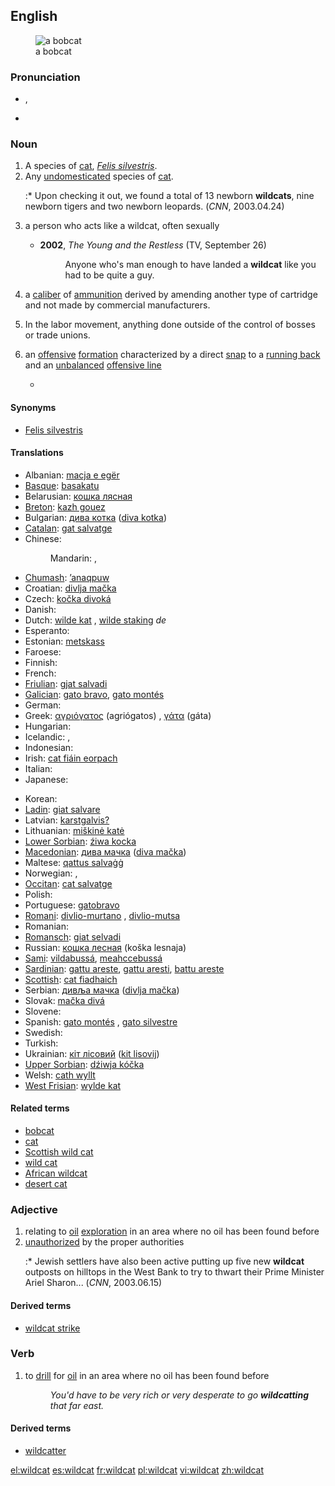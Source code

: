{{wikipedia}}
==English==
[[Image:Bobcatonwires.jpg|thumb|a bobcat]]

===Pronunciation===
* {{IPA|/ˈwaɪldˌkæt/}}, {{SAMPA|/"waIld%k{t/}}
* {{audio|en-us-wildcat.ogg|Audio (US)}}

===Noun===
{{en-noun|sg=[[wild]][[cat]]}}

# A species of [[cat]], ''[[Felis silvestris]]''.
# Any [[undomesticated]] species of [[cat]].
#:* Upon checking it out, we found a total of 13 newborn '''wildcats''', nine newborn tigers and two newborn leopards. (''CNN'', 2003.04.24)
# {{figuratively}} a person who acts like a wildcat, often sexually
#* '''2002''', ''The Young and the Restless'' (TV, September 26)
#*: Anyone who's man enough to have landed a '''wildcat''' like you had to be quite a guy.
# {{context|firearms}} a [[caliber]] of [[ammunition]] derived by amending another type of cartridge and not made by commercial manufacturers.
# In the labor movement, anything done outside of the control of bosses or trade unions.
# {{American football}} an [[offense|offensive]] [[formation]] characterized by a direct [[snap]] to a [[running back]] and an [[unbalanced]] [[offensive line]]
#* {{projectlink|pedia|Wildcat formation}}

====Synonyms====
* [[Felis silvestris]]

====Translations====
{{trans-top|bobcat}}
* Albanian: [[macja e egër]]
* [[Basque]]: [[basakatu]]
* Belarusian: [[кошка лясная]]
* [[Breton]]: [[kazh gouez]]
* Bulgarian: [[дива котка]] ([[diva kotka]])
* [[Catalan]]: [[gat salvatge]]
* Chinese:
*: Mandarin: {{t|cmn|野貓|sc=Hani}}, {{t|cmn|野猫|tr=yěmāo|sc=Hani}}
* [[Chumash]]: [[ʼanaqpuw]]
* Croatian: [[divlja mačka]]
* Czech: [[kočka divoká]]
* Danish: {{t|da|vildkat}}
* Dutch: [[wilde kat]] {{f}}, [[wilde staking]] ''de''
* Esperanto: {{t-|eo|sovaĝa kato|xs=Esperanto}}
* Estonian: [[metskass]]
* Faroese: {{t|fo|villkøttur}}
* Finnish: {{t-|fi|villikissa}}
* French: {{t+|fr|chat sauvage|m}}
* [[Friulian]]: [[gjat salvadi]]
* [[Galician]]: [[gato bravo]], [[gato montés]]
* German: {{t-|de|Wildkatze|f}}
* Greek: [[αγριόγατος]] (agriógatos) {{m}}, [[γάτα]] (gáta)
* Hungarian: {{t+|hu|vadmacska}}
* Icelandic: {{t|is|villiköttur}}, {{t|is|skógarköttur}}
* Indonesian: {{t-|id|kucing liar|xs=Indonesian}}
* Irish: [[cat fiáin eorpach]]
* Italian: {{t-|it|gatto selvatico|m}}
* Japanese: {{t-|ja|山猫}}
{{trans-mid}}
* Korean: {{t+|ko|살쾡이|sc=Hang}}
* [[Ladin]]: [[giat salvare]]
* Latvian: [[karstgalvis?]]
* Lithuanian: [[miškinė katė]]
* [[Lower Sorbian]]: [[źiwa kocka]]
* [[Macedonian]]: [[дива мачка]] ([[diva mačka]])
* Maltese: [[qattus salvaġġ]]
* Norwegian: {{t|no|villkatt}}, {{t|no|skogkatt}}
* [[Occitan]]: [[cat salvatge]]
* Polish: {{t+|pl|żbik}}
* Portuguese: [[gatobravo]]
* [[Romani]]: [[divlio-murtano]] {{m}}, [[divlio-mutsa]] {{f}}
* Romanian: {{t+|ro|pisică sălbatică}}
* [[Romansch]]: [[giat selvadi]]
* Russian: [[кошка лесная]] (koška lesnaja)
* [[Sami]]: [[vildabussá]], [[meahccebussá]]
* [[Sardinian]]: [[gattu areste]], [[gattu aresti]], [[battu areste]]
* [[Scottish]]: [[cat fiadhaich]]
* Serbian: [[дивља мачка]] ([[divlja mačka]])
* Slovak: [[mačka divá]]
* Slovene: {{t+|sl|divja mačka}}
* Spanish: [[gato montés]] {{m}}, [[gato silvestre]] {{m}}
* Swedish: {{t-|sv|vildkatt|c}}
* Turkish: {{t+|tr|yaban kedisi}}
* Ukrainian: [[кіт лісовий]] ([[kit lisovij]])
* [[Upper Sorbian]]: [[dźiwja kóčka]]
* Welsh: [[cath wyllt]]
* [[West Frisian]]: [[wylde kat]]
{{trans-bottom}}

====Related terms====
* [[bobcat]]
* [[cat]]
* [[Scottish wild cat]]
* [[wild cat]]
* [[African wildcat]]
* [[desert cat]]

===Adjective===
{{en-adj|-}}

# relating to [[oil]] [[exploration]] in an area where no oil has been found before
# [[unauthorized]] by the proper authorities
#:* Jewish settlers have also been active putting up five new '''wildcat''' outposts on hilltops in the West Bank to try to thwart their Prime Minister Ariel Sharon... (''CNN'', 2003.06.15)

====Derived terms====
* [[wildcat strike]]

===Verb===
{{en-verb|wildcat|t|ing}}

# to [[drill]] for [[oil]] in an area where no oil has been found before
#: ''You'd have to be very rich or very desperate to go '''wildcatting''' that far east.''

====Derived terms====
* [[wildcatter]]

[[el:wildcat]]
[[es:wildcat]]
[[fr:wildcat]]
[[pl:wildcat]]
[[vi:wildcat]]
[[zh:wildcat]]